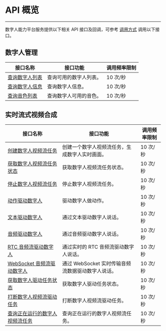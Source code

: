 

# API 概览

---

数字人能力平台服务提供以下相关 API 接口及回调，可参考 [调用方式](./accessing-server-apis.mdx) 调用以下接口。

## 数字人管理

|接口名称|接口功能| 调用频率限制|
|-|-|-|
|[查询数字人列表](./digital-human-management/get-digital-human-list.mdx)| 查询可用的数字人列表。| 10 次/秒 |
|[查询数字人信息](./digital-human-management/get-digital-human-info.mdx)| 查询数字人信息。| 10 次/秒 |
|[查询音色列表](./digital-human-management/get-timbre-list.mdx)| 查询数字人可用的音色。| 10 次/秒 |


## 实时流式视频合成

|接口名称|接口功能| 调用频率限制|
|-|-|-|
|[创建数字人视频流任务](./digital-human-streaming/create-digital-human-stream-task.mdx)| 创建一个数字人视频流任务，生成数字人实时画面。| 10 次/秒 |
|[获取数字人视频流任务状态](./digital-human-streaming/get-digital-human-stream-task-status.mdx)| 获取数字人视频流任务状态。| 10 次/秒 |
|[停止数字人视频流任务](./digital-human-streaming/stop-digital-human-stream-task.mdx)| 停止数字人视频流任务。| 10 次/秒 |
|[动作驱动数字人](./digital-human-streaming/do-action.mdx)| 驱动数字人做动作。| 10 次/秒 |
|[文本驱动数字人](./digital-human-streaming/drive-by-text.mdx)| 通过文本驱动数字人说话。| 10 次/秒 |
|[音频驱动数字人](./digital-human-streaming/drive-by-audio.mdx)| 通过音频驱动数字人说话。| 10 次/秒 |
|[RTC 音频流驱动数字人](./digital-human-streaming/drive-by-rtc-stream.mdx)| 通过实时的 RTC 音频流驱动数字人说话。| 10 次/秒 |
|[WebSocket 音频流驱动数字人](./digital-human-streaming/drive-by-ws-stream.mdx)| 通过 WebSocket 实时传输音频流数据驱动数字人说话。| 10 次/秒 |
|[获取数字人驱动任务状态](./digital-human-streaming/get-drive-status.mdx)| 获取数字人驱动任务状态。| 10 次/秒 |
|[打断数字人视频流驱动任务](./digital-human-streaming/interrupt-drive-task.mdx)| 打断数字人视频流驱动任务。| 10 次/秒 |
|[查询正在运行的数字人视频流任务](./digital-human-streaming/query-digital-human-stream-tasks.mdx)| 查询正在运行的数字人视频流任务。| 10 次/秒 |

